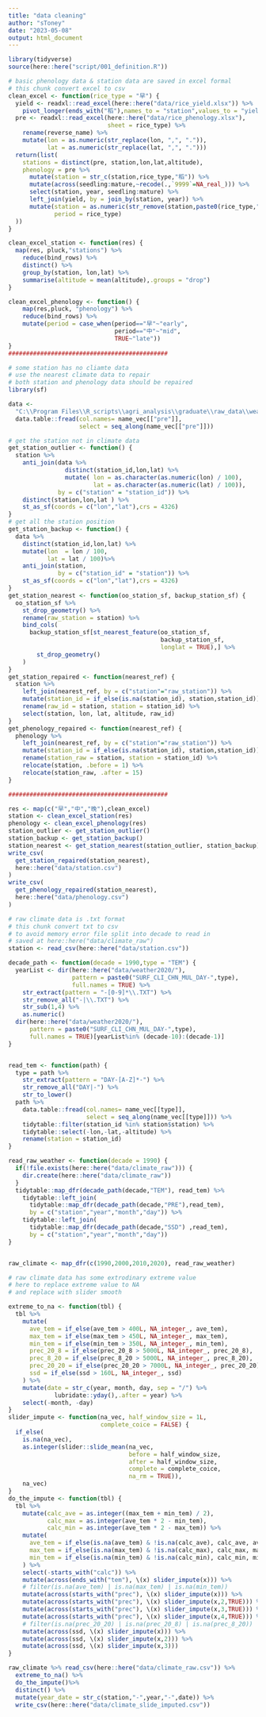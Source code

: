 ```yaml
---
title: "data cleaning"
author: "sToney"
date: "2023-05-08"
output: html_document
---
```


```r
library(tidyverse)
source(here::here("script/001_definition.R"))
```

```r
# basic phenology data & station data are saved in excel formal
# this chunk convert excel to csv
clean_excel <- function(rice_type = "早") {
  yield <- readxl::read_excel(here::here("data/rice_yield.xlsx")) %>% 
    pivot_longer(ends_with("稻"),names_to = "station",values_to = "yield")
  pre <- readxl::read_excel(here::here("data/rice_phenology.xlsx"),
                            sheet = rice_type) %>% 
    rename(reverse_name) %>% 
    mutate(lon = as.numeric(str_replace(lon, ",", ".")),
           lat = as.numeric(str_replace(lat, ",", ".")))
  return(list(
    stations = distinct(pre, station,lon,lat,altitude),
    phenology = pre %>% 
      mutate(station = str_c(station,rice_type,"稻")) %>% 
      mutate(across(seedling:mature,~recode(.,`9999`=NA_real_))) %>% 
      select(station, year, seedling:mature) %>% 
      left_join(yield, by = join_by(station, year)) %>% 
      mutate(station = as.numeric(str_remove(station,paste0(rice_type,"稻"))),
             period = rice_type)
  ))
}

clean_excel_station <- function(res) {
  map(res, pluck,"stations") %>% 
    reduce(bind_rows) %>% 
    distinct() %>% 
    group_by(station, lon,lat) %>% 
    summarise(altitude = mean(altitude),.groups = "drop") 
}

clean_excel_phenology <- function() {
    map(res,pluck, "phenology") %>% 
    reduce(bind_rows) %>% 
    mutate(period = case_when(period=="早"~"early",
                              period=="中"~"mid",
                              TRUE~"late")) 
}
#############################################

# some station has no cliamte data
# use the nearest climate data to repair
# both station and phenology data should be repaired
library(sf)

data <- 
  "C:\\Program Files\\R_scripts\\agri_analysis\\graduate\\raw_data\\weather2020\\SURF_CLI_CHN_MUL_DAY-PRE-13011-198001.TXT" %>%
  data.table::fread(col.names= name_vec[["pre"]],
                    select = seq_along(name_vec[["pre"]]))

# get the station not in climate data
get_station_outlier <- function() {
  station %>% 
    anti_join(data %>% 
                distinct(station_id,lon,lat) %>% 
                mutate( lon = as.character(as.numeric(lon) / 100),
                        lat = as.character(as.numeric(lat) / 100)), 
              by = c("station" = "station_id")) %>% 
    distinct(station,lon,lat ) %>%
    st_as_sf(coords = c("lon","lat"),crs = 4326)
}
# get all the station position
get_station_backup <- function() {
  data %>% 
    distinct(station_id,lon,lat) %>% 
    mutate(lon  = lon / 100,
           lat = lat / 100)%>% 
    anti_join(station, 
              by = c("station_id" = "station")) %>%
    st_as_sf(coords = c("lon","lat"),crs = 4326)
}
get_station_nearest <- function(oo_station_sf, backup_station_sf) {
  oo_station_sf %>% 
    st_drop_geometry() %>%
    rename(raw_station = station) %>% 
    bind_cols(
      backup_station_sf[st_nearest_feature(oo_station_sf,
                                           backup_station_sf,
                                           longlat = TRUE),] %>%
        st_drop_geometry()
    )
}
get_station_repaired <- function(nearest_ref) {
  station %>% 
    left_join(nearest_ref, by = c("station"="raw_station")) %>% 
    mutate(station_id = if_else(is.na(station_id), station,station_id)) %>% 
    rename(raw_id = station, station = station_id) %>% 
    select(station, lon, lat, altitude, raw_id)
}
get_phenology_repaired <- function(nearest_ref) {
  phenology %>% 
    left_join(nearest_ref, by = c("station"="raw_station")) %>% 
    mutate(station_id = if_else(is.na(station_id), station,station_id)) %>% 
    rename(station_raw = station, station = station_id) %>% 
    relocate(station, .before = 1) %>% 
    relocate(station_raw, .after = 15)
}

#############################################
```


```r
res <- map(c("早","中","晚"),clean_excel)
station <- clean_excel_station(res)
phenology <- clean_excel_phenology(res)
station_outlier <- get_station_outlier()
station_backup <- get_station_backup()
station_nearest <- get_station_nearest(station_outlier, station_backup)
write_csv(
  get_station_repaired(station_nearest),
  here::here("data/station.csv")
)
write_csv(
  get_phenology_repaired(station_nearest),
  here::here("data/phenology.csv")
)
```


```r
# raw climate data is .txt format
# this chunk convert txt to csv 
# to avoid memory error file split into decade to read in
# saved at here::here("data/climate_raw")
station <- read_csv(here::here("data/station.csv"))

decade_path <- function(decade = 1990,type = "TEM") {
  yearList <- dir(here::here("data/weather2020/"),
                  pattern = paste0("SURF_CLI_CHN_MUL_DAY-",type),
                  full.names = TRUE) %>% 
    str_extract(pattern = "-[0-9]*\\.TXT") %>% 
    str_remove_all("-|\\.TXT") %>% 
    str_sub(1,4) %>% 
    as.numeric() 
  dir(here::here("data/weather2020/"),
      pattern = paste0("SURF_CLI_CHN_MUL_DAY-",type),
      full.names = TRUE)[yearList%in% (decade-10):(decade-1)]
}


read_tem <- function(path) {
  type = path %>% 
    str_extract(pattern = "DAY-[A-Z]*-") %>% 
    str_remove_all("DAY|-") %>% 
    str_to_lower()
  path %>% 
    data.table::fread(col.names= name_vec[[type]],
                      select = seq_along(name_vec[[type]])) %>% 
    tidytable::filter(station_id %in% station$station) %>% 
    tidytable::select(-lon,-lat,-altitude) %>% 
    rename(station = station_id)
}

read_raw_weather <- function(decade = 1990) {
  if(!file.exists(here::here("data/climate_raw"))) {
    dir.create(here::here("data/climate_raw"))
  }
  tidytable::map_dfr(decade_path(decade,"TEM"), read_tem) %>% 
    tidytable::left_join(
      tidytable::map_dfr(decade_path(decade,"PRE"),read_tem),
      by = c("station","year","month","day")) %>% 
    tidytable::left_join(
      tidytable::map_dfr(decade_path(decade,"SSD") ,read_tem),
      by = c("station","year","month","day")) 
}


raw_climate <- map_dfr(c(1990,2000,2010,2020), read_raw_weather)

```


```r
# raw climate data has some extrodinary extreme value
# here to replace extreme value to NA 
# and replace with slider smooth

extreme_to_na <- function(tbl) {
  tbl %>% 
    mutate(
      ave_tem = if_else(ave_tem > 400L, NA_integer_, ave_tem),
      max_tem = if_else(max_tem > 450L, NA_integer_, max_tem),
      min_tem = if_else(min_tem > 350L, NA_integer_, min_tem),
      prec_20_8 = if_else(prec_20_8 > 5000L, NA_integer_, prec_20_8),
      prec_8_20 = if_else(prec_8_20 > 5000L, NA_integer_, prec_8_20),
      prec_20_20 = if_else(prec_20_20 > 7000L, NA_integer_, prec_20_20),
      ssd = if_else(ssd > 160L, NA_integer_, ssd)
    ) %>% 
    mutate(date = str_c(year, month, day, sep = "/") %>%
             lubridate::yday(),.after = year) %>% 
    select(-month, -day) 
}
slider_impute <- function(na_vec, half_window_size = 1L,
                          complete_coice = FALSE) {
  if_else(
    is.na(na_vec),
    as.integer(slider::slide_mean(na_vec,
                                  before = half_window_size, 
                                  after = half_window_size,
                                  complete = complete_coice,
                                  na_rm = TRUE)), 
    na_vec)
}
do_the_impute <- function(tbl) {
  tbl %>% 
    mutate(calc_ave = as.integer((max_tem + min_tem) / 2),
           calc_max = as.integer(ave_tem * 2 - min_tem),
           calc_min = as.integer(ave_tem * 2 - max_tem)) %>% 
    mutate(
      ave_tem = if_else(is.na(ave_tem) & !is.na(calc_ave), calc_ave, ave_tem),
      max_tem = if_else(is.na(max_tem) & !is.na(calc_max), calc_max, max_tem),
      min_tem = if_else(is.na(min_tem) & !is.na(calc_min), calc_min, min_tem)
    ) %>% 
    select(-starts_with("calc")) %>% 
    mutate(across(ends_with("tem"), \(x) slider_impute(x))) %>% 
    # filter(is.na(ave_tem) | is.na(max_tem) | is.na(min_tem)) 
    mutate(across(starts_with("prec"), \(x) slider_impute(x))) %>% 
    mutate(across(starts_with("prec"), \(x) slider_impute(x,2,TRUE))) %>% 
    mutate(across(starts_with("prec"), \(x) slider_impute(x,3,TRUE))) %>% 
    mutate(across(starts_with("prec"), \(x) slider_impute(x,4,TRUE))) %>% 
    # filter(is.na(prec_20_20) | is.na(prec_20_8) | is.na(prec_8_20)) 
    mutate(across(ssd, \(x) slider_impute(x))) %>% 
    mutate(across(ssd, \(x) slider_impute(x,2))) %>% 
    mutate(across(ssd, \(x) slider_impute(x,3)))
}

raw_climate %>% read_csv(here::here("data/climate_raw.csv")) %>% 
  extreme_to_na() %>% 
  do_the_impute()%>% 
  distinct() %>% 
  mutate(year_date = str_c(station,"-",year,"-",date)) %>% 
  write_csv(here::here("data/climate_slide_imputed.csv"))

```

